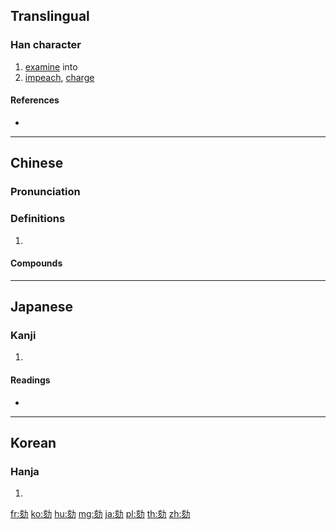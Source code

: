 ==Translingual==

===Han character===
{{Han char|rn=19|rad=力|as=06|sn=8|four=04827|canj=YOKS|ids=⿰亥力}}

# [[examine]] into
# [[impeach]], [[charge]]

====References====
* {{Han ref|kx=0147.200|dkj=02342|dj=0331.280|hdz=10370.020|uh=52BE|ud=21182|bh=A8F0|bd=43248}}

----

==Chinese==
{{zh-forms}}

===Pronunciation===
{{zh-pron
|m=hé
|c=hat6
|mc=y
|oc=y
|cat=
}}

===Definitions===
{{zh-hanzi}}

# {{rfdef|zh}}

====Compounds====
{{zh-der|彈劾|劾奏|彈劾權|彈劾無私|劾繫|參劾|投劾|深文巧劾|舉劾}}

----

==Japanese==

===Kanji===
{{ja-kanji|grade=c|rs=力06}}

# {{defn|lang=ja|sort=力06}}

====Readings====
* {{ja-readings|on=[[がい]] (gai)|kun=[[さばく]] (sabaku), [[しらべる]] (shiraberu), [[きわめる]] (kiwameru), [[つとめる]] (tsutomeru)}}

----

==Korean==

===Hanja===
{{ko-hanja|hangeul=[[핵]], [[해]]|rv=haek, hae|mr=haek, hae}}

# {{defn|lang=ko|sort=力06}}

[[fr:劾]]
[[ko:劾]]
[[hu:劾]]
[[mg:劾]]
[[ja:劾]]
[[pl:劾]]
[[th:劾]]
[[zh:劾]]